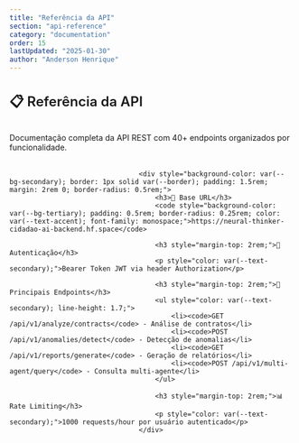 ```yaml
---
title: "Referência da API"
section: "api-reference"
category: "documentation"
order: 15
lastUpdated: "2025-01-30"
author: "Anderson Henrique"
---
```


<h2 style="font-size: 1.5rem; font-weight: 600; color: var(--text-primary); margin-bottom: 1.5rem; padding-bottom: 0.5rem; border-bottom: 2px solid var(--border-light);">
                                        📋 Referência da API
                                    </h2>
                                    <p style="color: var(--text-secondary); margin-bottom: 2rem;">
                                        Documentação completa da API REST com 40+ endpoints organizados por funcionalidade.
                                    </p>

                                    <div style="background-color: var(--bg-secondary); border: 1px solid var(--border); padding: 1.5rem; margin: 2rem 0; border-radius: 0.5rem;">
                                        <h3>🚀 Base URL</h3>
                                        <code style="background-color: var(--bg-tertiary); padding: 0.5rem; border-radius: 0.25rem; color: var(--text-accent); font-family: monospace;">https://neural-thinker-cidadao-ai-backend.hf.space</code>
                                        
                                        <h3 style="margin-top: 2rem;">🔑 Autenticação</h3>
                                        <p style="color: var(--text-secondary);">Bearer Token JWT via header Authorization</p>
                                        
                                        <h3 style="margin-top: 2rem;">📄 Principais Endpoints</h3>
                                        <ul style="color: var(--text-secondary); line-height: 1.7;">
                                            <li><code>GET /api/v1/analyze/contracts</code> - Análise de contratos</li>
                                            <li><code>POST /api/v1/anomalies/detect</code> - Detecção de anomalias</li>
                                            <li><code>GET /api/v1/reports/generate</code> - Geração de relatórios</li>
                                            <li><code>POST /api/v1/multi-agent/query</code> - Consulta multi-agente</li>
                                        </ul>
                                        
                                        <h3 style="margin-top: 2rem;">📊 Rate Limiting</h3>
                                        <p style="color: var(--text-secondary);">1000 requests/hour por usuário autenticado</p>
                                    </div>